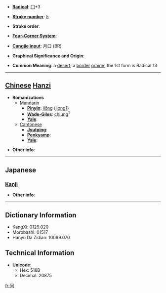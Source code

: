 * '''[[Wiktionary:Chinese radical index| Radical]]''': [[Wiktionary:Chinese radical index 冂|冂]]+3

* '''[[Wiktionary:Chinese total strokes index|Stroke number]]''': [[Wiktionary:Chinese total strokes index 5|5]]

* '''Stroke order''': 

* '''[[Wiktionary:Chinese four corner index|Four-Corner System]]''': 

* '''[[Wiktionary:Chinese Cangjie index|Cangjie input]]''': 月口 (BR)

* '''Graphical Significance and Origin''': 

* '''Common Meaning''': a [[desert]]; a [[border]] [[prairie]]; the 1st form is Radical 13

----

== [[Chinese]] [[Hanzi]] ==

* '''Romanizations'''
** [[Mandarin]]
*** '''[[Pinyin]]''': [[jiōng]] ([[jiong1]])
*** '''[[Wade-Giles]]''': [[chiung]]<sup>1</sup>
*** '''[[Yale]]''': 
**[[Cantonese]]
***'''[[Jyutping]]''':
***'''[[Penkyamp]]''': 
***'''[[Yale]]''': 

* '''Other info''': 

----

==Japanese==
===[[Kanji]]===
{{kanji|on readings=[[けい]] (kei), [[きょう]] (kyō)
|kun readings=[[えながまえ]] (enagamae), [[どうがまえ]] (dougamae), [[けいがまえ]] (keigamae)
}}

* '''Other info''':  

----

== Dictionary Information ==

* KangXi: 0129.020
* Morobashi: 01517
* Hanyu Da Zidian: 10099.070

== Technical Information ==

* '''Unicode''':
** Hex: 518B
** Decimal: 20875

[[fr:冋]]